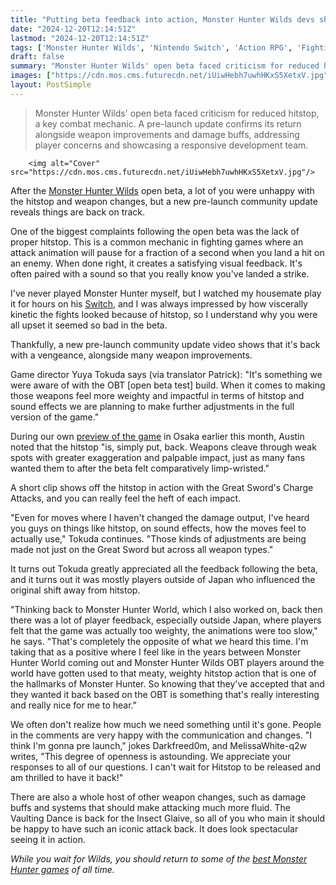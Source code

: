 ```yaml
---
title: "Putting beta feedback into action, Monster Hunter Wilds devs show off improved hitstop and reworked weapons that feel how you remember them"
date: "2024-12-20T12:14:51Z"
lastmod: "2024-12-20T12:14:51Z"
tags: ['Monster Hunter Wilds', 'Nintendo Switch', 'Action RPG', 'Fighting Games', 'Community Feedback']
draft: false
summary: "Monster Hunter Wilds' open beta faced criticism for reduced hitstop, a key combat mechanic.  A pre-launch update confirms its return alongside weapon improvements and damage buffs, addressing player concerns and showcasing a responsive development team."
images: ["https://cdn.mos.cms.futurecdn.net/iUiwHebh7uwhHKxS5XetxV.jpg"]
layout: PostSimple
---
```

> Monster Hunter Wilds' open beta faced criticism for reduced hitstop, a key combat mechanic.  A pre-launch update confirms its return alongside weapon improvements and damage buffs, addressing player concerns and showcasing a responsive development team.


        <img alt="Cover" src="https://cdn.mos.cms.futurecdn.net/iUiwHebh7uwhHKxS5XetxV.jpg"/>
        
After the [<u>Monster Hunter Wilds</u>](https://www.gamesradar.com/games/monster-hunter/monster-hunter-wilds-guide/) open beta, a lot of you were unhappy with the hitstop and weapon changes, but a new pre-launch community update reveals things are back on track.

One of the biggest complaints following the open beta was the lack of proper hitstop. This is a common mechanic in fighting games where an attack animation will pause for a fraction of a second when you land a hit on an enemy. When done right, it creates a satisfying visual feedback. It's often paired with a sound so that you really know you've landed a strike.

I've never played Monster Hunter myself, but I watched my housemate play it for hours on his [Switch](https://www.gamesradar.com/upcoming-nintendo-switch-games/), and I was always impressed by how viscerally kinetic the fights looked because of hitstop, so I understand why you were all upset it seemed so bad in the beta.

Thankfully, a new pre-launch community update video shows that it's back with a vengeance, alongside many weapon improvements.

Game director Yuya Tokuda says (via translator Patrick): "It's something we were aware of with the OBT [open beta test] build. When it comes to making those weapons feel more weighty and impactful in terms of hitstop and sound effects we are planning to make further adjustments in the full version of the game."

During our own [<u>preview of the game</u>](https://www.gamesradar.com/games/monster-hunter/monster-hunter-wilds-hitstop-feels-way-better-in-the-non-beta-build-and-the-games-director-was-happy-to-juice-it-back-up-after-overseas-players-apparently-hated-it-in-world/) in Osaka earlier this month, Austin noted that the hitstop "is, simply put, back. Weapons cleave through weak spots with greater exaggeration and palpable impact, just as many fans wanted them to after the beta felt comparatively limp-wristed."

A short clip shows off the hitstop in action with the Great Sword's Charge Attacks, and you can really feel the heft of each impact.

"Even for moves where I haven't changed the damage output, I've heard you guys on things like hitstop, on sound effects, how the moves feel to actually use," Tokuda continues. "Those kinds of adjustments are being made not just on the Great Sword but across all weapon types."

It turns out Tokuda greatly appreciated all the feedback following the beta, and it turns out it was mostly players outside of Japan who influenced the original shift away from hitstop.

"Thinking back to Monster Hunter World, which I also worked on, back then there was a lot of player feedback, especially outside Japan, where players felt that the game was actually too weighty, the animations were too slow," he says. "That's completely the opposite of what we heard this time. I'm taking that as a positive where I feel like in the years between Monster Hunter World coming out and Monster Hunter Wilds OBT players around the world have gotten used to that meaty, weighty hitstop action that is one of the hallmarks of Monster Hunter. So knowing that they've accepted that and they wanted it back based on the OBT is something that's really interesting and really nice for me to hear."

We often don't realize how much we need something until it's gone. People in the comments are very happy with the communication and changes. "I think I'm gonna pre launch," jokes Darkfreed0m, and MelissaWhite-q2w writes, "This degree of openness is astounding. We appreciate your responses to all of our questions. I can't wait for Hitstop to be released and am thrilled to have it back!"

There are also a whole host of other weapon changes, such as damage buffs and systems that should make attacking much more fluid. The Vaulting Dance is back for the Insect Glaive, so all of you who main it should be happy to have such an iconic attack back. It does look spectacular seeing it in action.

*While you wait for Wilds, you should return to some of the *[<em>best Monster Hunter games</em>](https://www.gamesradar.com/best-monster-hunter-games/)* of all time.*
        